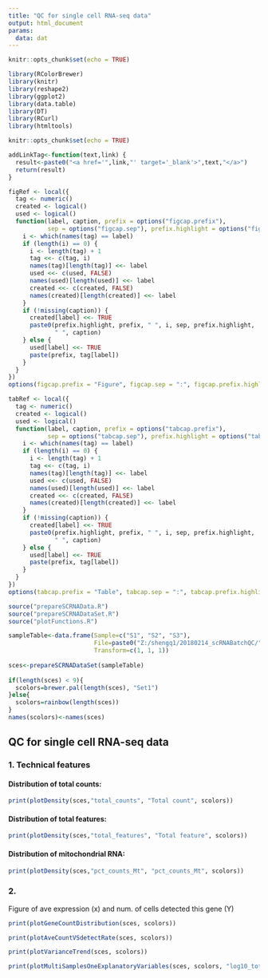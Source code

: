 ```yaml
---
title: "QC for single cell RNA-seq data"
output: html_document
params:
  data: dat
---
```


```r
knitr::opts_chunk$set(echo = TRUE)

library(RColorBrewer)
library(knitr)
library(reshape2)
library(ggplot2)
library(data.table)
library(DT)
library(RCurl)
library(htmltools)

knitr::opts_chunk$set(echo = TRUE)

addLinkTag<-function(text,link) {
  result<-paste0("<a href='",link,"' target='_blank'>",text,"</a>")
  return(result)
}

figRef <- local({
  tag <- numeric()
  created <- logical()
  used <- logical()
  function(label, caption, prefix = options("figcap.prefix"), 
           sep = options("figcap.sep"), prefix.highlight = options("figcap.prefix.highlight")) {
    i <- which(names(tag) == label)
    if (length(i) == 0) {
      i <- length(tag) + 1
      tag <<- c(tag, i)
      names(tag)[length(tag)] <<- label
      used <<- c(used, FALSE)
      names(used)[length(used)] <<- label
      created <<- c(created, FALSE)
      names(created)[length(created)] <<- label
    }
    if (!missing(caption)) {
      created[label] <<- TRUE
      paste0(prefix.highlight, prefix, " ", i, sep, prefix.highlight, 
             " ", caption)
    } else {
      used[label] <<- TRUE
      paste(prefix, tag[label])
    }
  }
})
options(figcap.prefix = "Figure", figcap.sep = ":", figcap.prefix.highlight = "**")

tabRef <- local({
  tag <- numeric()
  created <- logical()
  used <- logical()
  function(label, caption, prefix = options("tabcap.prefix"), 
           sep = options("tabcap.sep"), prefix.highlight = options("tabcap.prefix.highlight")) {
    i <- which(names(tag) == label)
    if (length(i) == 0) {
      i <- length(tag) + 1
      tag <<- c(tag, i)
      names(tag)[length(tag)] <<- label
      used <<- c(used, FALSE)
      names(used)[length(used)] <<- label
      created <<- c(created, FALSE)
      names(created)[length(created)] <<- label
    }
    if (!missing(caption)) {
      created[label] <<- TRUE
      paste0(prefix.highlight, prefix, " ", i, sep, prefix.highlight, 
             " ", caption)
    } else {
      used[label] <<- TRUE
      paste(prefix, tag[label])
    }
  }
})
options(tabcap.prefix = "Table", tabcap.sep = ":", tabcap.prefix.highlight = "**")

source("prepareSCRNAData.R")
source("prepareSCRNADataSet.R")
source("plotFunctions.R")
```

```r
sampleTable<-data.frame(Sample=c("S1", "S2", "S3"),
                        File=paste0("Z:/shengq1/20180214_scRNABatchQC/", c("qi_m1.csv", "qi_m2.csv", "s1_pan_qi_1.csv")),
                        Transform=c(1, 1, 1))
  
sces<-prepareSCRNADataSet(sampleTable)
  
if(length(sces) < 9){
  scolors=brewer.pal(length(sces), "Set1")
}else{
  scolors=rainbow(length(sces))
}
names(scolors)<-names(sces)

```

## QC for single cell RNA-seq data

### 1. Technical features

#### Distribution of total counts:

```r
print(plotDensity(sces,"total_counts", "Total count", scolors))
```

#### Distribution of total features: 

```r
print(plotDensity(sces,"total_features", "Total feature", scolors))
```

#### Distribution of mitochondrial RNA: 

```r
print(plotDensity(sces,"pct_counts_Mt", "pct_counts_Mt", scolors))
```

### 2. 

Figure of ave expression (x) and num. of cells detected this gene (Y)

```r
print(plotGeneCountDistribution(sces, scolors))
```


```r
print(plotAveCountVSdetectRate(sces, scolors))
```

```r
print(plotVarianceTrend(sces, scolors))
```

```r
print(plotMultiSamplesOneExplanatoryVariables(sces, scolors, "log10_total_counts", "log10(total counts)"))
```

